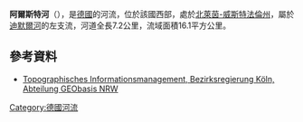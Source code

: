 {{Notability Unreferenced|time=2020-07-07T19:42:53+00:00}}
{{Coord|51|31|36.3|N|9|19|41.8|E|display=title}}

'''阿爾斯特河'''（{{lang-de|Alster}}），是[[德國|德國]]的河流，位於該國西部，處於[[北萊茵-威斯特法倫州|北萊茵-威斯特法倫州]]，屬於[[迪默爾河|迪默爾河]]的左支流，河道全長7.2公里，流域面積16.1平方公里。

==參考資料==
* [http://www.tim-online.nrw.de/tim-online/nutzung/index.html Topographisches Informationsmanagement, Bezirksregierung Köln, Abteilung GEObasis NRW] {{WebCite|url=https://www.webcitation.org/66qD6yoDr?url=http://www.tim-online.nrw.de/tim-online/nutzung/index.html |date=20120411091906 |dateformat=iso }}

{{Germany-geo-stub}}
[[Category:德國河流|Category:德國河流]]